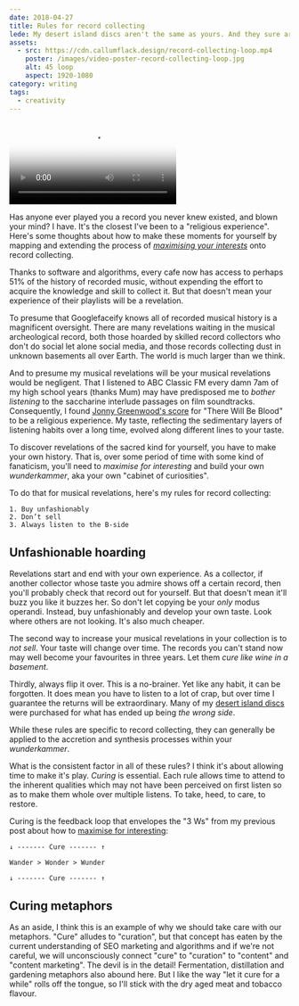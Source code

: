 ```yaml
---
date: 2018-04-27
title: Rules for record collecting
lede: My desert island discs aren't the same as yours. And they sure aren't what googlefacify tell us. To repeatedly discover music that blows your mind, you have to be begin by being an unfashionable hoarder.
assets:
  - src: https://cdn.callumflack.design/record-collecting-loop.mp4
    poster: /images/video-poster-record-collecting-loop.jpg
    alt: 45 loop
    aspect: 1920-1080
category: writing
tags:
  - creativity
---
```


<Video
  allowSound
  aspect="1920-1080"
  src="https://cdn.callumflack.design/record-collecting-loop.mp4"
  poster="/images/video-poster-record-collecting-loop.jpg"
  caption="Sunday session deep gospel soul"
/>

Has anyone ever played you a record you never knew existed, and blown your mind? I have. It's the closest I've been to a "religious experience". Here's some thoughts about how to make these moments for yourself by mapping and extending the process of _[maximising your interests](/wander-wonder-wunder)_ onto record collecting.

Thanks to software and algorithms, every cafe now has access to perhaps 51% of the history of recorded music, without expending the effort to acquire the knowledge and skill to collect it. But that doesn't mean your experience of their playlists will be a revelation.

To presume that Googlefaceify knows all of recorded musical history is a magnificent oversight. There are many revelations waiting in the musical archeological record, both those hoarded by skilled record collectors who don't do social let alone social media, and those records collecting dust in unknown basements all over Earth. The world is much larger than we think.

And to presume my musical revelations will be your musical revelations would be negligent. That I listened to ABC Classic FM every damn 7am of my high school years (thanks Mum) may have predisposed me to _bother listening_ to the saccharine interlude passages on film soundtracks. Consequently, I found [Jonny Greenwood's score](https://youtu.be/jx42SWnERTs) for "There Will Be Blood" to be a religious experience. My taste, reflecting the sedimentary layers of listening habits over a long time, evolved along different lines to your taste.

To discover revelations of the sacred kind for yourself, you have to make your own history. That is, over some period of time with some kind of fanaticism, you'll need to _maximise for interesting_ and build your own _wunderkammer_, aka your own "cabinet of curiosities".

To do that for musical revelations, here's my rules for record collecting:

```
1. Buy unfashionably
2. Don’t sell
3. Always listen to the B-side
```

## Unfashionable hoarding

Revelations start and end with your own experience. As a collector, if another collector whose taste you admire shows off a certain record, then you'll probably check that record out for yourself. But that doesn't mean it'll buzz you like it buzzes her. So don't let copying be your _only_ modus operandi. Instead, buy unfashionably and develop your own taste. Look where others are not looking. It's also much cheaper.

The second way to increase your musical revelations in your collection is to _not sell_. Your taste will change over time. The records you can't stand now may well become your favourites in three years. Let them _cure like wine in a basement_.

Thirdly, always flip it over. This is a no-brainer. Yet like any habit, it can be forgotten. It does mean you have to listen to a lot of crap, but over time I guarantee the returns will be extraordinary. Many of my [desert island discs](https://www.dropbox.com/s/g12anuk94i9nsfo/Double%20O%27s%20Demingos%20-%20Color%20One%20Tear%20Black%20%28Part%201%29.mp3?dl=0) were purchased for what has ended up being _the wrong side_.

While these rules are specific to record collecting, they can generally be applied to the accretion and synthesis processes within your _wunderkammer_.

What is the consistent factor in all of these rules? I think it's about allowing time to make it's play. _Curing_ is essential. Each rule allows time to attend to the inherent qualities which may not have been perceived on first listen so as to make them whole over multiple listens. To take, heed, to care, to restore.

Curing is the feedback loop that envelopes the "3 Ws" from my previous post about how to [maximise for interesting](/wander-wonder-wunder):

```
↓ ------- Cure ------- ↑

Wander > Wonder > Wunder

↓ ------- Cure ------- ↑
```

## Curing metaphors

As an aside, I think this is an example of why we should take care with our metaphors. "Cure" alludes to "curation", but that concept has eaten by the current understanding of SEO marketing and algorithms and if we're not careful, we will unconsciously connect "cure" to "curation" to "content" and "content marketing". The devil is in the detail! Fermentation, distillation and gardening metaphors also abound here. But I like the way "let it cure for a while" rolls off the tongue, so I'll stick with the dry aged meat and tobacco flavour.
